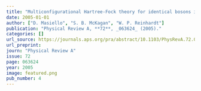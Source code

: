 ```yaml
---
title: "Multiconfigurational Hartree-Fock theory for identical bosons in a double well"
date: 2005-01-01
author: ["D. Masiello", "S. B. McKagan", "W. P. Reinhardt"]
publication: "Physical Review A, **72**, _063624_ (2005)."
categories: []
url_source: https://journals.aps.org/pra/abstract/10.1103/PhysRevA.72.063624
url_preprint: 
journ: "Physical Review A"
issue: 72
page: 063624
year: 2005
image: featured.png
pub_number: 4
---
```

